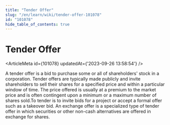 ```yaml
---
title: "Tender Offer"
slug: "/en/learn/wiki/tender-offer-101078"
id: "101078"
hide_table_of_contents: true
---
```



# Tender Offer

<ArticleMeta id={101078} updatedAt={'2023-09-26 13:58:54'} />
<div className='border-solid border-b border-t-0 my-4 border-[var(--ifm-color-gray-300)]' />

A tender offer is a bid to purchase some or all of shareholders' stock in a corporation. Tender offers are typically made publicly and invite shareholders to sell their shares for a specified price and within a particular window of time. The price offered is usually at a premium to the market price and is often contingent upon a minimum or a maximum number of shares sold.To tender is to invite bids for a project or accept a formal offer such as a takeover bid. An exchange offer is a specialized type of tender offer in which securities or other non-cash alternatives are offered in exchange for shares.
